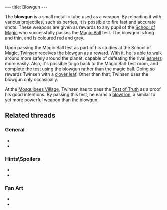 ---
title: Blowgun
---

{{twinsunica import}}{{Infobox Item
 |image=Blowgun.gif
 |type=weapon
 |critical=acquired
 |magical=no
 |unique=yes
 |lba1=
 |lba2=yes
 |upgrades=yes
 |rowposition=1
 |columnposition=3
 |effect=none
 |effectamount=
 |purpose=
 |combattype=enemies
 |powerlevel=green
 |rate=high
 |range=Medium
 |damage=Little
}}

The '''blowgun''' is a small metallic tube used as a weapon. By reloading it with various projectiles, such as berries, it is possible to fire fast and accurate shots. These weapons are given as rewards to any pupil of the [[School of Magic]] who successfully passes the [[Magic Ball]] test. The blowgun is long and thin, and is coloured red and grey.

Upon passing the Magic Ball test as part of his studies at the School of Magic, [[Twinsen]] receives the blowgun as a reward. With it, he is able to walk around more safely around the planet, capable of defeating the rival [[esmers]] more easily. Also, it's possible to go back to the Magic Ball Test room, and complete the test using the blowgun rather than the magic ball. Doing so rewards Twinsen with a [[clover leaf]]. Other than that, Twinsen uses the blowgun only occasinally.

At the [[Mosquibees Village]], Twinsen has to pass the [[Test of Truth]] as a proof his good intentions. By passing this test, he earns a [[blowtron]], a similar to yet more powerful weapon than the blowgun.

==Related threads==
===General===
* {{thread|id=6054|title=Blowgun}}
* {{thread|id=2770|title=Seen this little thingamijing b4? (LBA2)}}

===Hints\Spoilers===
* {{thread|id=6848|title=Invisable Blowgun}}
* {{thread|id=880|title=You know the rain thingie, how about this?}}

===Fan Art===
* {{thread|id=11287|title=Twinsen}}
* {{thread|id=4645|title=pictures!}}